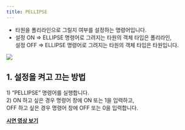 ```yaml
---
title: PELLIPSE
---
```



[image1]: ../../../../../assets/images/commands/pellipse/image1.png

* 타원을 폴리라인으로 그릴지 여부를 설정하는 명령어입니다.  
* 설정 ON \=\> ELLIPSE 명령어로 그려지는 타원의 객체 타입은 폴리라인,  
  설정 OFF \=\> ELLIPSE 명령어로 그려지는 타원의 객체 타입은 타원입니다.

![][image1]

## **1\. 설정을 켜고 끄는 방법**

1\) “PELLIPSE” 명령어를 실행합니다.  
2\) ON 하고 싶은 경우 명령어 창에 ON 또는 1을 입력하고,   
OFF 하고 싶은 경우 명령어 창에 OFF 또는 0을 입력합니다.

[**<Icon name="youtube" class="emoji"/> 시연 영상 보기**](https://youtu.be/6wocHQQTr0g)